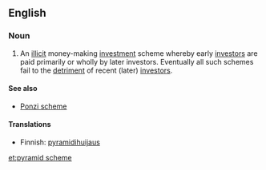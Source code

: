 ==English==
{{wikipedia}}

===Noun===
{{en-noun|sg=[[pyramid]] [[scheme]]}}

# An [[illicit]] money-making [[investment]] scheme whereby early [[investors]] are paid primarily or wholly by later investors.  Eventually all such schemes fail to the [[detriment]] of recent (later) [[investors]].

====See also====
*[[Ponzi scheme]]

====Translations====
*Finnish: [[pyramidihuijaus]]

[[et:pyramid scheme]]